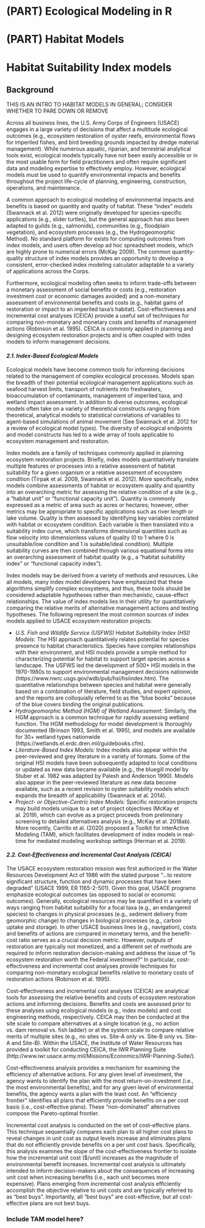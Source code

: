 # (PART) Ecological Modeling in R {-} 

# (PART) Habitat Models {-} 

# Habitat Suitability Index models

## Background

THIS IS AN INTRO TO HABITAT MODELS IN GENERAL; CONSIDER WHETHER TO PARE DOWN OR REMOVE

Across all business lines, the U.S. Army Corps of Engineers (USACE) engages in a large variety of decisions that affect a multitude ecological outcomes (e.g., ecosystem restoration of oyster reefs, environmental flows for imperiled fishes, and bird breeding grounds impacted by dredge material management). While numerous aquatic, riparian, and terrestrial analytical tools exist, ecological models typically have not been easily accessible or in the most usable form for field practitioners and often require significant data and modeling expertise to effectively employ. However, ecological models must be used to quantify environmental impacts and benefits throughout the project life-cycle of planning, engineering, construction, operations, and maintenance. 

A common approach to ecological modeling of environmental impacts and benefits is based on quantity and quality of habitat. These "index" models (Swannack et al. 2012) were originally developed for species-specific applications (e.g., slider turtles), but the general approach has also been adapted to guilds (e.g., salmonids), communities (e.g., floodplain vegetation), and ecosystem processes (e.g., the Hydrogeomorphic Method). No standard platform for exists for computing outcomes from index models, and users often develop ad hoc spreadsheet models, which are highly prone to numerical errors (McKay 2009). The common quantity-quality structure of index models provides an opportunity to develop a consistent, error-checked index modeling calculator adaptable to a variety of applications across the Corps.

Furthermore, ecological modeling often seeks to inform trade-offs between a monetary assessment of social benefits or costs (e.g., restoration investment cost or economic damages avoided) and a non-monetary assessment of environmental benefits and costs (e.g., habitat gains of restoration or impact to an imperiled taxa's habitat). Cost-effectiveness and incremental cost analyses (CEICA) provide a useful set of techniques for comparing non-monetary and monetary costs and benefits of management actions (Robinson et al. 1995). CEICA is commonly applied in planning and designing ecosystem restoration projects and is often coupled with index models to inform management decisions.  


#### *2.1. Index-Based Ecological Models*  


Ecological models have become common tools for informing decisions related to the management of complex ecological processes. Models span the breadth of their potential ecological management applications such as seafood harvest limits, transport of nutrients into freshwaters, bioaccumulation of contaminants, management of imperiled taxa, and wetland impact assessment. In addition to diverse outcomes, ecological models often take on a variety of theoretical constructs ranging from theoretical, analytical models to statistical correlations of variables to agent-based simulations of animal movement (See Swannack et al. 2012 for a review of ecological model types). The diversity of ecological endpoints and model constructs has led to a wide array of tools applicable to ecosystem management and restoration.  

Index models are a family of techniques commonly applied in planning ecosystem restoration projects. Briefly, index models quantitatively translate multiple features or processes into a relative assessment of habitat suitability for a given organism or a relative assessment of ecosystem condition (Tirpak et al. 2009, Swannack et al. 2012). More specifically, index models combine assessments of habitat or ecosystem quality and quantity into an overarching metric for assessing the relative condition of a site (e.g., a "habitat unit" or "functional capacity unit"). Quantity is commonly expressed as a metric of area such as acres or hectares; however, other metrics may be appropriate to specific applications such as river length or lake volume. Quality is then assessed by identifying key variables correlated with habitat or ecosystem condition. Each variable is then translated into a suitability index curve, which transforms dimensional quantities such as flow velocity into dimensionless values of quality (0 to 1 where 0 is unsuitable/low condition and 1 is suitable/ideal condition). Multiple suitability curves are then combined through various equational forms into an overarching assessment of habitat quality (e.g., a "habitat suitability index" or "functional capacity index"). 

Index models may be derived from a variety of methods and resources. Like all models, many index model developers have emphasized that these algorithms simplify complex ecosystems, and thus, these tools should be considered adaptable hypotheses rather than mechanistic, cause-effect relationships. The value of index models lies in their utility for quantitatively comparing the relative merits of alternative management actions and testing hypotheses. The following represent the most common sources of index models applied to USACE ecosystem restoration projects:  

* *U.S. Fish and Wildlife Service (USFWS) Habitat Suitability Index (HSI) Models:* The HSI approach quantitatively relates potential for species presence to habitat characteristics. Species have complex relationships with their environment, and HSI models provide a simple method for characterizing potential for habitat to support target species across a landscape. The USFWS led the development of 500+ HSI models in the 1970-1980s to support environmental management decisions nationwide (https://www.nwrc.usgs.gov/wdb/pub/hsi/hsiindex.htm). The quantitative relationships between species and habitat were generally based on a combination of literature, field studies, and expert opinion, and the reports are colloquially referred to as the "blue books" because of the blue covers binding the original publications.    
* *Hydrogeomorphic Method (HGM) of Wetland Assessment:* Similarly, the HGM approach is a common technique for rapidly assessing wetland function. The HGM methodology for model development is thoroughly documented (Brinson 1993, Smith et al. 1995), and models are available for 30+ wetland types nationwide (https://wetlands.el.erdc.dren.mil/guidebooks.cfm).  
* *Literature-Based Index Models:* Index models also appear within the peer-reviewed and grey literature in a variety of formats. Some of the original HSI models have been subsequently adapted to local conditions or updated as new data became available (e.g., the bluegill model by Stuber et al. 1982 was adapted by Palesh and Anderson 1990). Models also appear in the peer-reviewed literature as new data become available, such as a recent revision to oyster suitability models which expands the breadth of applicability (Swannack et al. 2014).
* *Project- or Objective-Centric Index Models:* Specific restoration projects may build models unique to a set of project objectives (McKay et al. 2019), which can evolve as a project proceeds from preliminary screening to detailed alternatives analysis (e.g., McKay et al. 2018ab). More recently, Carrillo et al. (2020) proposed a Toolkit for interActive Modeling (TAM), which facilitates development of index models in real-time for mediated modeling workshop settings (Herman et al. 2019).


#### *2.2. Cost-Effectiveness and Incremental Cost Analysis (CEICA)*  


The USACE ecosystem restoration mission was first authorized in the Water Resources Development Act of 1986 with the stated purpose “…to restore significant structure, function and dynamic processes that have been degraded” (USACE 1999, ER 1165-2-501). Given this goal, USACE programs emphasize ecological outcomes (as opposed to social or economic outcomes). Generally, ecological resources may be quantified in a variety of ways ranging from habitat suitability for a focal taxa (e.g., an endangered species) to changes in physical processes (e.g., sediment delivery from geomorphic change) to changes in biological processes (e.g., carbon uptake and storage). In other USACE business lines (e.g., navigation), costs and benefits of actions are compared in monetary terms, and the benefit-cost ratio serves as a crucial decision metric. However, outputs of restoration are typically not monetized, and a different set of methods are required to inform restoration decision-making and address the issue of “Is ecosystem restoration worth the Federal investment?” In particular, cost-effectiveness and incremental cost analyses provide techniques for comparing non-monetary ecological benefits relative to monetary costs of restoration actions (Robinson et al. 1995).

Cost-effectiveness and incremental cost analyses (CEICA) are analytical tools for assessing the relative benefits and costs of ecosystem restoration actions and informing decisions. Benefits and costs are assessed prior to these analyses using ecological models (e.g., index models) and cost engineering methods, respectively. CEICA may then be conducted at the site scale to compare alternatives at a single location (e.g., no action vs. dam removal vs. fish ladder) or at the system scale to compare relative merits of multiple sites (e.g., no sites vs. Site-A only vs. Site-B only vs. Site-A and Site-B). Within the USACE, the Institute of Water Resources has provided a toolkit for conducting CEICA, the IWR Planning Suite (http://www.iwr.usace.army.mil/Missions/Economics/IWR-Planning-Suite/).

Cost-effectiveness analysis provides a mechanism for examining the efficiency of alternative actions. For any given level of investment, the agency wants to identify the plan with the most return-on-investment (i.e., the most environmental benefits), and for any given level of environmental benefits, the agency wants a plan with the least cost. An “efficiency frontier” identifies all plans that efficiently provide benefits on a per cost basis (i.e., cost-effective plans). These "non-dominated" alternatives compose the Pareto-optimal frontier.

Incremental cost analysis is conducted on the set of cost-effective plans. This technique sequentially compares each plan to all higher cost plans to reveal changes in unit cost as output levels increase and eliminates plans that do not efficiently provide benefits on a per unit cost basis. Specifically, this analysis examines the slope of the cost-effectiveness frontier to isolate how the incremental unit cost ($/unit) increases as the magnitude of environmental benefit increases. Incremental cost analysis is ultimately intended to inform decision-makers about the consequences of increasing unit cost when increasing benefits (i.e., each unit becomes more expensive). Plans emerging from incremental cost analysis efficiently accomplish the objective relative to unit costs and are typically referred to as “best buys”. Importantly, all “best buys” are cost-effective, but all cost-effective plans are not best buys.



### Include TAM model here?